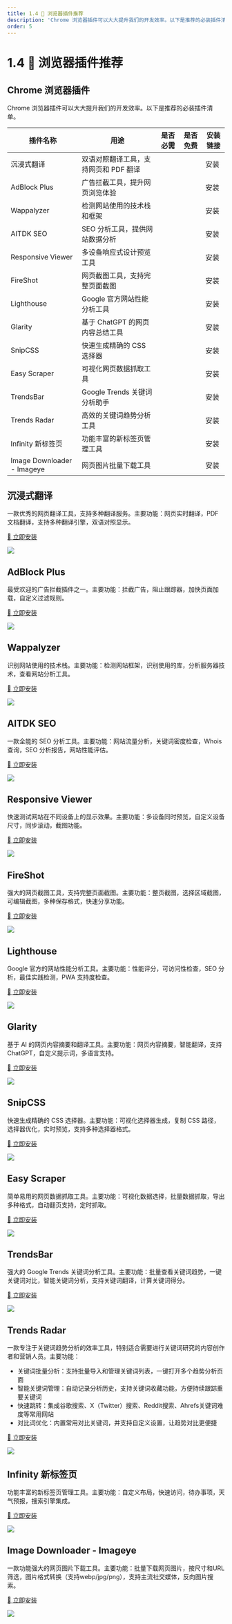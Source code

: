 ```yaml
---
title: 1.4 🧩 浏览器插件推荐
description: 'Chrome 浏览器插件可以大大提升我们的开发效率。以下是推荐的必装插件清单。'
order: 5
---
```


# 1.4 🧩 浏览器插件推荐

## Chrome 浏览器插件

Chrome 浏览器插件可以大大提升我们的开发效率。以下是推荐的必装插件清单。

| 插件名称 | 用途 | 是否必需 | 是否免费 | 安装链接 |
| --- | --- | --- | --- | --- |
| 沉浸式翻译 | 双语对照翻译工具，支持网页和 PDF 翻译 |  |  | 安装 |
| AdBlock Plus | 广告拦截工具，提升网页浏览体验 |  |  | 安装 |
| Wappalyzer | 检测网站使用的技术栈和框架 |  |  | 安装 |
| AITDK SEO | SEO 分析工具，提供网站数据分析 |  |  | 安装 |
| Responsive Viewer | 多设备响应式设计预览工具 |  |  | 安装 |
| FireShot | 网页截图工具，支持完整页面截图 |  |  | 安装 |
| Lighthouse | Google 官方网站性能分析工具 |  |  | 安装 |
| Glarity | 基于 ChatGPT 的网页内容总结工具 |  |  | 安装 |
| SnipCSS | 快速生成精确的 CSS 选择器 |  |  | 安装 |
| Easy Scraper | 可视化网页数据抓取工具 |  |  | 安装 |
| TrendsBar | Google Trends 关键词分析助手 |  |  | 安装 |
| Trends Radar | 高效的关键词趋势分析工具 |  |  | 安装 |
| Infinity 新标签页 | 功能丰富的新标签页管理工具 |  |  | 安装 |
| Image Downloader - Imageye | 网页图片批量下载工具 |  |  | 安装 |

## 沉浸式翻译

一款优秀的网页翻译工具，支持多种翻译服务。主要功能：网页实时翻译，PDF 文档翻译，支持多种翻译引擎，双语对照显示。

[🔽 立即安装](https://chromewebstore.google.com/detail/bpoadfkcbjbfhfodiogcnhhhpibjhbnh)

![](https://s.web.cafe/aimaker/images/extensions/immersive-translate.webp)

## AdBlock Plus

最受欢迎的广告拦截插件之一。主要功能：拦截广告，阻止跟踪器，加快页面加载，自定义过滤规则。

[🔽 立即安装](https://chromewebstore.google.com/detail/cfhdojbkjhnklbpkdaibdccddilifddb)

![](https://s.web.cafe/aimaker/images/extensions/adblock-plus.webp)

## Wappalyzer

识别网站使用的技术栈。主要功能：检测网站框架，识别使用的库，分析服务器技术，查看网站分析工具。

[🔽 立即安装](https://chromewebstore.google.com/detail/gppongmhjkpfnbhagpmjfkannfbllamg)

![](https://s.web.cafe/aimaker/images/extensions/wappalyzer.webp)

## AITDK SEO

一款全能的 SEO 分析工具。主要功能：网站流量分析，关键词密度检查，Whois 查询，SEO 分析报告，网站性能评估。

[🔽 立即安装](https://chromewebstore.google.com/detail/hhfkpjffbhledfpkhhcoidplcebgdgbk)

![](https://s.web.cafe/aimaker/images/extensions/aitdk-seo.webp)

## Responsive Viewer

快速测试网站在不同设备上的显示效果。主要功能：多设备同时预览，自定义设备尺寸，同步滚动，截图功能。

[🔽 立即安装](https://chromewebstore.google.com/detail/inmopeiepgfljkpkidclfgbgbmfcennb)

![](https://s.web.cafe/aimaker/images/extensions/responsive-viewer.webp)

## FireShot

强大的网页截图工具，支持完整页面截图。主要功能：整页截图，选择区域截图，可编辑截图，多种保存格式，快速分享功能。

[🔽 立即安装](https://chromewebstore.google.com/detail/mcbpblocgmgfnpjjppndjkmgjaogfceg)

![](https://s.web.cafe/aimaker/images/extensions/fireshot.webp)

## Lighthouse

Google 官方的网站性能分析工具。主要功能：性能评分，可访问性检查，SEO 分析，最佳实践检测，PWA 支持度检查。

[🔽 立即安装](https://chromewebstore.google.com/detail/blipmdconlkpinefehnmjammfjpmpbjk)

![](https://s.web.cafe/aimaker/images/extensions/lighthouse.webp)

## Glarity

基于 AI 的网页内容摘要和翻译工具。主要功能：网页内容摘要，智能翻译，支持 ChatGPT，自定义提示词，多语言支持。

[🔽 立即安装](https://chromewebstore.google.com/detail/cmnlolelipjlhfkhpohphpedmkfbobjc)

![](https://s.web.cafe/aimaker/images/extensions/glarity.webp)

## SnipCSS

快速生成精确的 CSS 选择器。主要功能：可视化选择器生成，复制 CSS 路径，选择器优化，实时预览，支持多种选择器格式。

[🔽 立即安装](https://chromewebstore.google.com/detail/hbdnoadcmapfbngbodpppofgagiclicf)

![](https://s.web.cafe/aimaker/images/extensions/snipcss.webp)

## Easy Scraper

简单易用的网页数据抓取工具。主要功能：可视化数据选择，批量数据抓取，导出多种格式，自动翻页支持，定时抓取。

[🔽 立即安装](https://chromewebstore.google.com/detail/cljbfnedccphacfneigoegkiieckjndh)

![](https://s.web.cafe/aimaker/images/extensions/easy-scraper.webp)

## TrendsBar

强大的 Google Trends 关键词分析工具。主要功能：批量查看关键词趋势，一键关键词对比，智能关键词分析，支持关键词翻译，计算关键词得分。

[🔽 立即安装](https://chromewebstore.google.com/detail/djimlibchepimambphhbhhjegmanioch)

![](https://s.web.cafe/aimaker/images/extensions/trendsbar.webp)

## Trends Radar

一款专注于关键词趋势分析的效率工具，特别适合需要进行关键词研究的内容创作者和营销人员。主要功能：

- 关键词批量分析：支持批量导入和管理关键词列表，一键打开多个趋势分析页面
- 智能关键词管理：自动记录分析历史，支持关键词收藏功能，方便持续跟踪重要关键词
- 快速跳转：集成谷歌搜索、X（Twitter）搜索、Reddit搜索、Ahrefs关键词难度等常用网站
- 对比词优化：内置常用对比关键词，并支持自定义设置，让趋势对比更便捷

[🔽 立即安装](https://chromewebstore.google.com/detail/trends-radar/jcbophednbmljagjnjakebggflbfialp)

![](https://s.web.cafe/aimaker/images/extensions/trends-radar.webp)

## Infinity 新标签页

功能丰富的新标签页管理工具。主要功能：自定义布局，快速访问，待办事项，天气预报，搜索引擎集成。

[🔽 立即安装](https://chromewebstore.google.com/detail/nnnkddnnlpamobajfibfdgfnbcnkgngh)

![](https://s.web.cafe/aimaker/images/extensions/infinity-tab.webp)

## Image Downloader - Imageye

一款功能强大的网页图片下载工具。主要功能：批量下载网页图片，按尺寸和URL筛选，图片格式转换（支持webp/jpg/png），支持主流社交媒体，反向图片搜索。

[🔽 立即安装](https://chromewebstore.google.com/detail/agionbommeaifngbhincahgmoflcikhm)

![](https://s.web.cafe/aimaker/images/extensions/imageye.webp) 